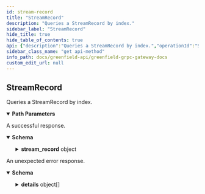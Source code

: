 ```yaml
---
id: stream-record
title: "StreamRecord"
description: "Queries a StreamRecord by index."
sidebar_label: "StreamRecord"
hide_title: true
hide_table_of_contents: true
api: {"description":"Queries a StreamRecord by index.","operationId":"StreamRecord","responses":{"200":{"description":"A successful response.","content":{"*/*":{"schema":{"type":"object","properties":{"stream_record":{"type":"object","properties":{"account":{"type":"string","title":"account address"},"crud_timestamp":{"type":"string","format":"int64","title":"latest update timestamp of the stream record"},"netflow_rate":{"type":"string","description":"The per-second rate that an account's balance is changing.\nIt is the sum of the account's inbound and outbound flow rates."},"static_balance":{"type":"string","description":"The balance of the stream account at the latest CRUD timestamp."},"buffer_balance":{"type":"string","title":"reserved balance of the stream account\nIf the netflow rate is negative, the reserved balance is `netflow_rate * reserve_time`"},"lock_balance":{"type":"string","title":"the locked balance of the stream account after it puts a new object and before the object is sealed"},"status":{"title":"the status of the stream account","type":"string","enum":["STREAM_ACCOUNT_STATUS_ACTIVE","STREAM_ACCOUNT_STATUS_FROZEN"],"default":"STREAM_ACCOUNT_STATUS_ACTIVE","description":"- STREAM_ACCOUNT_STATUS_ACTIVE: STREAM_ACCOUNT_STATUS_ACTIVE defines the active status of a stream account.\n - STREAM_ACCOUNT_STATUS_FROZEN: STREAM_ACCOUNT_STATUS_FROZEN defines the frozen status of a stream account.\nA frozen stream account cannot be used as payment address for buckets.\nIt can be unfrozen by depositing more BNB to the stream account."},"settle_timestamp":{"type":"string","format":"int64","title":"the unix timestamp when the stream account will be settled"},"out_flow_count":{"type":"string","format":"uint64","title":"the count of its out flows"},"frozen_netflow_rate":{"type":"string","title":"the frozen netflow rate, which is used when resuming stream account"}},"title":"Stream Payment Record of a stream account"}}}}}},"default":{"description":"An unexpected error response.","content":{"*/*":{"schema":{"type":"object","properties":{"error":{"type":"string"},"code":{"type":"integer","format":"int32"},"message":{"type":"string"},"details":{"type":"array","items":{"type":"object","properties":{"type_url":{"type":"string"},"value":{"type":"string","format":"byte"}}}}}}}}}},"parameters":[{"name":"account","in":"path","required":true,"schema":{"type":"string"}}],"tags":["Query"],"method":"get","path":"/greenfield/payment/stream_record/{account}","servers":[{"url":"https://gnfd-testnet-fullnode-tendermint-us.bnbchain.org"}],"info":{"title":"Greenfield - gRPC Gateway docs","description":"A REST interface for state queries","version":"1.0.0"},"postman":{"name":"StreamRecord","description":{"content":"Queries a StreamRecord by index.","type":"text/plain"},"url":{"path":["greenfield","payment","stream_record",":account"],"host":["{{baseUrl}}"],"query":[],"variable":[{"disabled":false,"description":{"content":"(Required) ","type":"text/plain"},"type":"any","value":"","key":"account"}]},"header":[{"key":"Accept","value":"*/*"}],"method":"GET"}}
sidebar_class_name: "get api-method"
info_path: docs/greenfield-api/greenfield-grpc-gateway-docs
custom_edit_url: null
---
```



## StreamRecord



Queries a StreamRecord by index.

<details style={{"marginBottom":"1rem"}} data-collapsed={false} open={true}><summary style={{}}><strong>Path Parameters</strong></summary><div><ul><ParamsItem className={"paramsItem"} param={{"name":"account","in":"path","required":true,"schema":{"type":"string"}}}></ParamsItem></ul></div></details><div><ApiTabs><TabItem label={"200"} value={"200"}><div>

A successful response.

</div><div><MimeTabs schemaType={"response"}><TabItem label={"*/*"} value={"*/*"}><SchemaTabs><TabItem label={"Schema"} value={"Schema"}><details style={{}} data-collapsed={false} open={true}><summary style={{"textAlign":"left"}}><strong>Schema</strong></summary><div style={{"textAlign":"left","marginLeft":"1rem"}}></div><ul style={{"marginLeft":"1rem"}}><SchemaItem collapsible={true} className={"schemaItem"}><details style={{}}><summary style={{}}><strong>stream_record</strong><span style={{"opacity":"0.6"}}> object</span></summary><div style={{"marginLeft":"1rem"}}><SchemaItem collapsible={false} name={"account"} required={false} schemaName={"account address"} qualifierMessage={undefined} schema={{"type":"string","title":"account address"}}></SchemaItem><SchemaItem collapsible={false} name={"crud_timestamp"} required={false} schemaName={"int64"} qualifierMessage={undefined} schema={{"type":"string","format":"int64","title":"latest update timestamp of the stream record"}}></SchemaItem><SchemaItem collapsible={false} name={"netflow_rate"} required={false} schemaName={"string"} qualifierMessage={undefined} schema={{"type":"string","description":"The per-second rate that an account's balance is changing.\nIt is the sum of the account's inbound and outbound flow rates."}}></SchemaItem><SchemaItem collapsible={false} name={"static_balance"} required={false} schemaName={"string"} qualifierMessage={undefined} schema={{"type":"string","description":"The balance of the stream account at the latest CRUD timestamp."}}></SchemaItem><SchemaItem collapsible={false} name={"buffer_balance"} required={false} schemaName={"reserved balance of the stream account\nIf the netflow rate is negative, the reserved balance is `netflow_rate * reserve_time`"} qualifierMessage={undefined} schema={{"type":"string","title":"reserved balance of the stream account\nIf the netflow rate is negative, the reserved balance is `netflow_rate * reserve_time`"}}></SchemaItem><SchemaItem collapsible={false} name={"lock_balance"} required={false} schemaName={"the locked balance of the stream account after it puts a new object and before the object is sealed"} qualifierMessage={undefined} schema={{"type":"string","title":"the locked balance of the stream account after it puts a new object and before the object is sealed"}}></SchemaItem><SchemaItem collapsible={false} name={"status"} required={false} schemaName={"the status of the stream account"} qualifierMessage={"**Possible values:** [`STREAM_ACCOUNT_STATUS_ACTIVE`, `STREAM_ACCOUNT_STATUS_FROZEN`]"} schema={{"title":"the status of the stream account","type":"string","enum":["STREAM_ACCOUNT_STATUS_ACTIVE","STREAM_ACCOUNT_STATUS_FROZEN"],"default":"STREAM_ACCOUNT_STATUS_ACTIVE","description":"- STREAM_ACCOUNT_STATUS_ACTIVE: STREAM_ACCOUNT_STATUS_ACTIVE defines the active status of a stream account.\n - STREAM_ACCOUNT_STATUS_FROZEN: STREAM_ACCOUNT_STATUS_FROZEN defines the frozen status of a stream account.\nA frozen stream account cannot be used as payment address for buckets.\nIt can be unfrozen by depositing more BNB to the stream account."}}></SchemaItem><SchemaItem collapsible={false} name={"settle_timestamp"} required={false} schemaName={"int64"} qualifierMessage={undefined} schema={{"type":"string","format":"int64","title":"the unix timestamp when the stream account will be settled"}}></SchemaItem><SchemaItem collapsible={false} name={"out_flow_count"} required={false} schemaName={"uint64"} qualifierMessage={undefined} schema={{"type":"string","format":"uint64","title":"the count of its out flows"}}></SchemaItem><SchemaItem collapsible={false} name={"frozen_netflow_rate"} required={false} schemaName={"the frozen netflow rate, which is used when resuming stream account"} qualifierMessage={undefined} schema={{"type":"string","title":"the frozen netflow rate, which is used when resuming stream account"}}></SchemaItem></div></details></SchemaItem></ul></details></TabItem><TabItem label={"Example (from schema)"} value={"Example (from schema)"}><ResponseSamples responseExample={"{\n  \"stream_record\": {\n    \"account\": \"string\",\n    \"crud_timestamp\": \"string\",\n    \"netflow_rate\": \"string\",\n    \"static_balance\": \"string\",\n    \"buffer_balance\": \"string\",\n    \"lock_balance\": \"string\",\n    \"status\": \"STREAM_ACCOUNT_STATUS_ACTIVE\",\n    \"settle_timestamp\": \"string\",\n    \"out_flow_count\": \"string\",\n    \"frozen_netflow_rate\": \"string\"\n  }\n}"} language={"json"}></ResponseSamples></TabItem></SchemaTabs></TabItem></MimeTabs></div></TabItem><TabItem label={"default"} value={"default"}><div>

An unexpected error response.

</div><div><MimeTabs schemaType={"response"}><TabItem label={"*/*"} value={"*/*"}><SchemaTabs><TabItem label={"Schema"} value={"Schema"}><details style={{}} data-collapsed={false} open={true}><summary style={{"textAlign":"left"}}><strong>Schema</strong></summary><div style={{"textAlign":"left","marginLeft":"1rem"}}></div><ul style={{"marginLeft":"1rem"}}><SchemaItem collapsible={false} name={"error"} required={false} schemaName={"string"} qualifierMessage={undefined} schema={{"type":"string"}}></SchemaItem><SchemaItem collapsible={false} name={"code"} required={false} schemaName={"int32"} qualifierMessage={undefined} schema={{"type":"integer","format":"int32"}}></SchemaItem><SchemaItem collapsible={false} name={"message"} required={false} schemaName={"string"} qualifierMessage={undefined} schema={{"type":"string"}}></SchemaItem><SchemaItem collapsible={true} className={"schemaItem"}><details style={{}}><summary style={{}}><strong>details</strong><span style={{"opacity":"0.6"}}> object[]</span></summary><div style={{"marginLeft":"1rem"}}><li><div style={{"fontSize":"var(--ifm-code-font-size)","opacity":"0.6","marginLeft":"-.5rem","paddingBottom":".5rem"}}>Array [</div></li><SchemaItem collapsible={false} name={"type_url"} required={false} schemaName={"string"} qualifierMessage={undefined} schema={{"type":"string"}}></SchemaItem><SchemaItem collapsible={false} name={"value"} required={false} schemaName={"byte"} qualifierMessage={undefined} schema={{"type":"string","format":"byte"}}></SchemaItem><li><div style={{"fontSize":"var(--ifm-code-font-size)","opacity":"0.6","marginLeft":"-.5rem"}}>]</div></li></div></details></SchemaItem></ul></details></TabItem><TabItem label={"Example (from schema)"} value={"Example (from schema)"}><ResponseSamples responseExample={"{\n  \"error\": \"string\",\n  \"code\": 0,\n  \"message\": \"string\",\n  \"details\": [\n    {\n      \"type_url\": \"string\",\n      \"value\": \"string\"\n    }\n  ]\n}"} language={"json"}></ResponseSamples></TabItem></SchemaTabs></TabItem></MimeTabs></div></TabItem></ApiTabs></div>
      